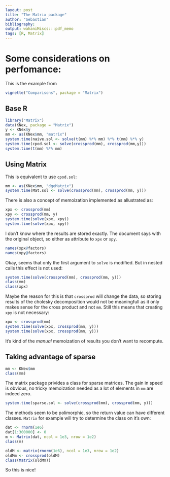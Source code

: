 ```yaml
---
layout: post
title: "The Matrix package"
author: "Sebastian"
bibliography:
output: wahaniMiscs:::pdf_memo
tags: [R, Matrix]
---
```


# Some considerations on perfomance:

This is the example from

```r
vignette("Comparisons", package = "Matrix")
```

## Base R
```r
library("Matrix")
data(KNex, package = "Matrix")
y <- KNex$y
mm <- as(KNex$mm, "matrix")
system.time(naive.sol <- solve(t(mm) %*% mm) %*% t(mm) %*% y)
system.time(cpod.sol <- solve(crossprod(mm), crossprod(mm,y)))
system.time(t(mm) %*% mm)
```

## Using Matrix

This is equivalent to use `cpod.sol`:
```r
mm <- as(KNex$mm, "dgeMatrix")
system.time(Mat.sol <- solve(crossprod(mm), crossprod(mm, y)))
```

There is also a concept of memoization implemented as allustrated as:

```r
xpx <- crossprod(mm)
xpy <- crossprod(mm, y)
system.time(solve(xpx, xpy))
system.time(solve(xpx, xpy))
```

I don't know where the results are stored exactly. The document says with the original object, so either as attribute to `xpx` or `xpy`.

```r
names(xpx@factors)
names(xpy@factors)
```

Okay, seems that only the first argument to `solve` is modified. But in nested calls this effect is not used:

```r
system.time(solve(crossprod(mm), crossprod(mm, y)))
class(mm)
class(xpx)
```

Maybe the reason for this is that `crossprod` will change the data, so storing results of the cholesky decomposition would not be meaningfull as it only makes sense for the cross product and not `mm`. Still this means that creating `xpy` is not necessary:

```r
xpx <- crossprod(mm)
system.time(solve(xpx, crossprod(mm, y)))
system.time(solve(xpx, crossprod(mm, y)))
```

It's kind of the *manual* memoization of results you don't want to recompute.

## Taking advantage of sparse

```r
mm <- KNex$mm
class(mm)
```

The matrix package privides a class for sparse matrices. The gain in speed is obvious, no tricky memoization needed as a lot of elements in `mm` are indeed zero.

```r
system.time(sparse.sol <- solve(crossprod(mm), crossprod(mm, y)))
```

The methods seem to be polimorphic, so the return value can have different classes. `Matrix` for example will try to determine the class on it's own:

```r
dat <- rnorm(1e6)
dat[1:300000] <- 0
m <- Matrix(dat, ncol = 1e3, nrow = 1e2)
class(m)
```

```r
oldM <- matrix(rnorm(1e6), ncol = 1e3, nrow = 1e2)
oldMm <- crossprod(oldM)
class(Matrix(oldMm))
```

So this is nice!
